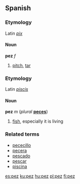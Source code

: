 {{See|Pez}}
==Spanish==
===Etymology===
Latin ''[[pix#Latin|pix]]''

====Noun====
'''pez''' ''f''

#[[pitch]], [[tar]]

===Etymology===
Latin ''[[piscis]]''

====Noun====
'''pez''' ''m'' (''plural'' '''[[peces]]''')

#[[fish]], especially it is living

===Related terms===
*[[pececillo]]
*[[pecera]]
*[[pescado]]
*[[pescar]]
*[[piscina]]

[[es:pez]]
[[ku:pez]]
[[hu:pez]]
[[pl:pez]]
[[fi:pez]]